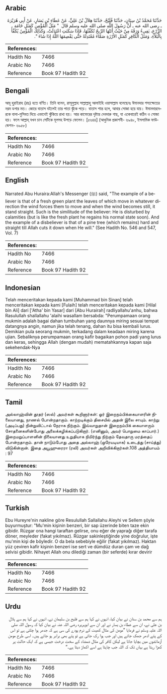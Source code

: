 ## Arabic


<div dir="rtl" lang="ar" style={{fontSize:'larger',backgroundColor:'#f8f9fa',padding:20}}>
حَدَّثَنَا مُحَمَّدُ بْنُ سِنَانٍ، حَدَّثَنَا فُلَيْحٌ، حَدَّثَنَا هِلاَلُ بْنُ عَلِيٍّ، عَنْ عَطَاءِ بْنِ يَسَارٍ، عَنْ أَبِي هُرَيْرَةَ ـ رضى الله عنه ـ أَنَّ رَسُولَ اللَّهِ صلى الله عليه وسلم قَالَ ‏ "‏ مَثَلُ الْمُؤْمِنِ كَمَثَلِ خَامَةِ الزَّرْعِ، يَفِيءُ وَرَقُهُ مِنْ حَيْثُ أَتَتْهَا الرِّيحُ تُكَفِّئُهَا، فَإِذَا سَكَنَتِ اعْتَدَلَتْ، وَكَذَلِكَ الْمُؤْمِنُ يُكَفَّأُ بِالْبَلاَءِ، وَمَثَلُ الْكَافِرِ كَمَثَلِ الأَرْزَةِ صَمَّاءَ مُعْتَدِلَةً حَتَّى يَقْصِمَهَا اللَّهُ إِذَا شَاءَ ‏"‏‏.‏
</div>
<div style={{backgroundColor:'#f8f9fa',padding:20, marginBottom: 10}}><table> <thead> <tr> <th>References:</th> <th></th> </tr> </thead> <tbody><tr><td>Hadith No</td><td>7466</td></tr><tr><td>Arabic No</td><td>7466</td></tr><tr><td>Reference</td><td>Book 97 Hadith 92</td></tr></tbody></table></div>

## Bengali


<div dir="ltr" lang="bn" style={{fontSize:'larger',backgroundColor:'#f8f9fa',padding:20}}>
আবূ হুরাইরাহ (রাঃ) হতে বর্ণিত। তিনি বলেন, রাসূলুল্লাহ সাল্লাল্লাহু আলাইহি ওয়াসাল্লাম বলেছেনঃ ঈমানদার শস্যক্ষেতের নরম ডগার মত। জোরে বাতাস বইলেই তার পাতা ঝুঁকে পড়ে। বাতাস শান্ত হলে, আবার সোজা হয়ে যায়। ঈমানদারদেরকে বালা-মুসিবত দিয়ে এভাবেই ঝুঁকিয়ে রাখা হয়। আর কাফেরের দৃষ্টান্ত দেবদারু গাছ, যা একেবারেই কঠিন ও সোজা হয়। ফলে আল্লাহ্ যখন চান সেটিকে মূলসহ উপড়ে ফেলেন। [৫৬৪৪] (আধুনিক প্রকাশনী- ৬৯৪৮, ইসলামিক ফাউন্ডেশন- ৬৯৫৮)
</div>
<div style={{backgroundColor:'#f8f9fa',padding:20, marginBottom: 10}}><table> <thead> <tr> <th>References:</th> <th></th> </tr> </thead> <tbody><tr><td>Hadith No</td><td>7466</td></tr><tr><td>Arabic No</td><td>7466</td></tr><tr><td>Reference</td><td>Book 97 Hadith 92</td></tr></tbody></table></div>

## English


<div dir="ltr" lang="en" style={{fontSize:'larger',backgroundColor:'#f8f9fa',padding:20}}>
Narrated Abu Huraira:Allah's Messenger (ﷺ) said, "The example of a believer is that of a fresh green plant the leaves of which move in whatever direction the wind forces them to move and when the wind becomes still, it stand straight. Such is the similitude of the believer: He is disturbed by calamities (but is like the fresh plant he regains his normal state soon). And the example of a disbeliever is that of a pine tree (which remains) hard and straight till Allah cuts it down when He will." (See Hadith No. 546 and 547, Vol. 7)
</div>
<div style={{backgroundColor:'#f8f9fa',padding:20, marginBottom: 10}}><table> <thead> <tr> <th>References:</th> <th></th> </tr> </thead> <tbody><tr><td>Hadith No</td><td>7466</td></tr><tr><td>Arabic No</td><td>7466</td></tr><tr><td>Reference</td><td>Book 97 Hadith 92</td></tr></tbody></table></div>

## Indonesian


<div dir="ltr" lang="id" style={{fontSize:'larger',backgroundColor:'#f8f9fa',padding:20}}>
Telah menceritakan kepada kami [Muhammad bin Sinan] telah menceritakan kepada kami [Fulaih] telah menceritakan kepada kami [Hilal bin Ali] dari ['Atha' bin Yasar] dari [Abu Hurairah] radliyallahu'anhu, bahwa Rasulullah shallallahu 'alaihi wasallam bersabda: "Perumpamaan orang mukmin adalah bagai dahan tumbuhan yang daunnya miring sesuai tempat datangnya angin, namun jika telah tenang, dahan itu bisa kembali lurus. Demikian pula seorang mukmin, terkadang dalam keadaan miring karena ujian. Sebaliknya perumpamaan orang kafir bagaikan pohon padi yang lurus dan keras, sehingga Allah (dengan mudah) mematahkannya kapan saja sekehendak-Nya
</div>
<div style={{backgroundColor:'#f8f9fa',padding:20, marginBottom: 10}}><table> <thead> <tr> <th>References:</th> <th></th> </tr> </thead> <tbody><tr><td>Hadith No</td><td>7466</td></tr><tr><td>Arabic No</td><td>7466</td></tr><tr><td>Reference</td><td>Book 97 Hadith 92</td></tr></tbody></table></div>

## Tamil


<div dir="ltr" lang="ta" style={{fontSize:'larger',backgroundColor:'#f8f9fa',padding:20}}>
அல்லாஹ்வின் தூதர் (ஸல்) அவர்கள் கூறினார்கள்: ஓர் இறைநம்பிக்கையாளரின் நிலையானது, நாணல் போன்றதாகும். காற்றடிக்கும் திசையில் அதன் இலை சாயும். காற்று (அடிப்பது) நின்றுவிட்டால் நேராக நிற்கும். இவ்வாறுதான் இறைநம்பிக் கையாளரும் சோதனைகளின்போது அலைக்கழிக்கப்படுகிறார். (எனினும், அவர் பொறுமை காப்பார்.) இறைமறுப்பாளனின் நிலையானது உறுதியாக நிமிர்ந்து நிற்கும் தேவதாரு மரத்தைப் போன்றதாகும். தான் நாடும்போது அதை அல்லாஹ் (ஒரேயடியாக) உடைத்து (சாய்த்து) விடுகின்றான். இதை அபூஹுரைரா (ரலி) அவர்கள் அறிவிக்கிறார்கள்.108 அத்தியாயம் : 97
</div>
<div style={{backgroundColor:'#f8f9fa',padding:20, marginBottom: 10}}><table> <thead> <tr> <th>References:</th> <th></th> </tr> </thead> <tbody><tr><td>Hadith No</td><td>7466</td></tr><tr><td>Arabic No</td><td>7466</td></tr><tr><td>Reference</td><td>Book 97 Hadith 92</td></tr></tbody></table></div>

## Turkish


<div dir="ltr" lang="tr" style={{fontSize:'larger',backgroundColor:'#f8f9fa',padding:20}}>
Ebu Hureyre'nin nakline göre Resulullah Sallallahu Aleyhi ve Sellem şöyle buyurmuştur: "Mu'min kişinin benzeri, bir sap üzerinde biten taze ekin gibidir. Rüzgar ona hangi taraftan gelirse, onu eğer de yaprağı diğer tarafa döner, meyleder (fakat yıkılmaz). Rüzgar sakinleştiğinde yine doğrulur, işte mu'min kişi de böyledir. O da bela sebebiyle eğilir (fakat yıkılmaz). Haktan yüz çeviren kafir kişinin benzeri ise sert ve dümdüz duran çam ve dağ selvisi gibidir. Nihayet Allah onu dilediği zaman (bir seferde) kırar devirir
</div>
<div style={{backgroundColor:'#f8f9fa',padding:20, marginBottom: 10}}><table> <thead> <tr> <th>References:</th> <th></th> </tr> </thead> <tbody><tr><td>Hadith No</td><td>7466</td></tr><tr><td>Arabic No</td><td>7466</td></tr><tr><td>Reference</td><td>Book 97 Hadith 92</td></tr></tbody></table></div>

## Urdu


<div dir="rtl" lang="ur" style={{fontSize:'larger',backgroundColor:'#f8f9fa',padding:20}}>
ہم سے محمد بن سنان نے بیان کیا، انہوں نے کہا ہم سے فلیح بن سلیمان نے، انہوں نے کہا ہم سے ہلال بن علی نے، ان سے عطاء بن یسار نے اور ان سے ابوہریرہ رضی اللہ عنہ نے بیان کیا کہ رسول اللہ صلی اللہ علیہ وسلم نے فرمایا ”مومن کی مثال کھیت کے نرم پودے کی سی ہے کہ جدھر ہوا چلتی ہے تو اس کے پتے ادھر جھک جاتے ہیں اور جب ہوا رک جاتی ہے تو پتے بھی برابر ہو جاتے ہیں۔ اسی طرح مومن آزمائشوں میں بچایا جاتا ہے لیکن کافر کی مثال شمشاد کے سخت درخت جیسی ہے کہ ایک حالت پر کھڑا رہتا ہے یہاں تک کہ اللہ جب چاہتا ہے اسے اکھاڑ دیتا ہے۔“
</div>
<div style={{backgroundColor:'#f8f9fa',padding:20, marginBottom: 10}}><table> <thead> <tr> <th>References:</th> <th></th> </tr> </thead> <tbody><tr><td>Hadith No</td><td>7466</td></tr><tr><td>Arabic No</td><td>7466</td></tr><tr><td>Reference</td><td>Book 97 Hadith 92</td></tr></tbody></table></div>